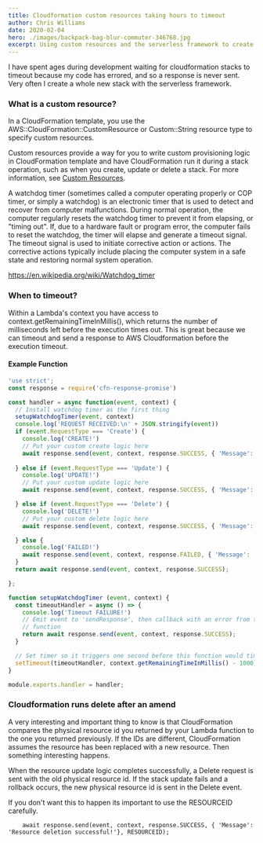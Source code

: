 ```yaml
---
title: Cloudformation custom resources taking hours to timeout
author: Chris Williams
date: 2020-02-04
hero: ./images/backpack-bag-blur-commuter-346768.jpg
excerpt: Using custom resources and the serverless framework to create AWS resources.
---
```


I have spent ages during development waiting for cloudformation stacks to timeout because my code has errored,
and so a response is never sent. Very often I create a whole new stack with the serverless framework.

### What is a custom resource?

In a CloudFormation template, you use the AWS::CloudFormation::CustomResource or Custom::String resource type to
specify custom resources.

Custom resources provide a way for you to write custom provisioning logic in CloudFormation template and
have CloudFormation run it during a stack operation, such as when you create, update or delete a stack.
For more information,
see [Custom Resources](https://docs.aws.amazon.com/AWSCloudFormation/latest/UserGuide/template-custom-resources.html).


A watchdog timer (sometimes called a computer operating properly or COP timer, or simply a watchdog) is an electronic timer
that is used to detect and recover from computer malfunctions. During normal operation, the computer regularly resets the
watchdog timer to prevent it from elapsing, or "timing out". If, due to a hardware fault or program error, the computer
fails to reset the watchdog, the timer will elapse and generate a timeout signal. The timeout signal is used to
initiate corrective action or actions. The corrective actions typically include placing the computer system in a safe state
and restoring normal system operation.

 https://en.wikipedia.org/wiki/Watchdog_timer

### When to timeout?

Within a Lambda's context you have access to context.getRemainingTimeInMillis(), which returns the number of milliseconds left before
the execution times out. This is great because we can timeout and send a response to AWS Cloudformation before the execution timeout.

#### Example Function

```js
'use strict';
const response = require('cfn-response-promise')

const handler = async function(event, context) {
  // Install watchdog timer as the first thing
  setupWatchdogTimer(event, context)
  console.log('REQUEST RECEIVED:\n' + JSON.stringify(event))
  if (event.RequestType === 'Create') {
    console.log('CREATE!')
    // Put your custom create logic here
    await response.send(event, context, response.SUCCESS, { 'Message': 'Resource creation successful!' }, event.PhysicalResourceId);
    
  } else if (event.RequestType === 'Update') {
    console.log('UPDATE!')
    // Put your custom update logic here
    await response.send(event, context, response.SUCCESS, { 'Message': 'Resource update successful!' }, event.PhysicalResourceId);

  } else if (event.RequestType === 'Delete') {
    console.log('DELETE!')
    // Put your custom delete logic here
    await response.send(event, context, response.SUCCESS, { 'Message': 'Resource deletion successful!'}, event.PhysicalResourceId);

  } else {
    console.log('FAILED!')
    await response.send(event, context, response.FAILED, { 'Message': 'Resource request type not known!'}, event.PhysicalResourceId);
  }
  return await response.send(event, context, response.SUCCESS);

};

function setupWatchdogTimer (event, context) {
  const timeoutHandler = async () => {
    console.log('Timeout FAILURE!')
    // Emit event to 'sendResponse', then callback with an error from this
    // function
    return await response.send(event, context, response.SUCCESS);
  }

  // Set timer so it triggers one second before this function would timeout
  setTimeout(timeoutHandler, context.getRemainingTimeInMillis() - 1000)
}

module.exports.handler = handler;
```

### Cloudformation runs delete after an amend

A very interesting and important thing to know is that CloudFormation compares the physical resource id you returned
by your Lambda function to the one you returned previously. If the IDs are different, CloudFormation assumes the
resource has been replaced with a new resource. Then something interesting happens.

When the resource update logic completes successfully, a Delete request is sent with the old physical resource id.
If the stack update fails and a rollback occurs, the new physical resource id is sent in the Delete event.

If you don't want this to happen its important to use the RESOURCEID carefully.

```nodejs
    await response.send(event, context, response.SUCCESS, { 'Message': 'Resource deletion successful!'}, RESOURCEID);
```

